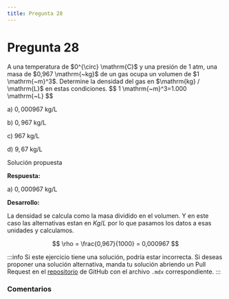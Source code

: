 ```yaml
---
title: Pregunta 28
---
```



# Pregunta 28

<div className="exercise">
A una temperatura de $0^{\circ} \mathrm{C}$ y una presión de 1 atm, una masa de $0,967 \mathrm{~kg}$ de un gas ocupa un volumen de $1 \mathrm{~m}^3$. Determine la densidad del gas en $\mathrm{kg} / \mathrm{L}$ en estas condiciones.
$$
1 \mathrm{~m}^3=1.000 \mathrm{~L}
$$

a) $0,000967 \mathrm{~kg} / \mathrm{L}$

b) $0,967 \mathrm{~kg} / \mathrm{L}$

c) $967 \mathrm{~kg} / \mathrm{L}$

d) $9,67 \mathrm{~kg} / \mathrm{L}$
</div>

<MDXDetails>
<summary>Solución propuesta</summary>

<div className="exercise">

**Respuesta:**

a) $0,000967 \mathrm{~kg} / \mathrm{L}$

**Desarrollo:**

La densidad se calcula como la masa dividido en el volumen. Y en este caso las alternativas estan en $Kg/L$ por lo que pasamos los datos a esas unidades y calculamos.

$$
\rho = \frac{0,967}{1000} = 0,000967
$$

</div>

:::info
Si este ejercicio tiene una solución, podría estar incorrecta. Si deseas proponer una solución alternativa, manda tu solución abriendo
un Pull Request en el [repositorio](https://github.com/crow-rojas/apuntes-fundamentals/pulls) de GitHub con el archivo
`.mdx` correspondiente.
:::

</MDXDetails>

### Comentarios

<Disqus
  url="https://crow-rojas.github.io/apuntes-fundamentals/docs/science/chemistry/exercises/2024-2/p28"
  identifier="docs/science/chemistry/exercises/2024-2/p28"
  title="2024-2 Quimica - Pregunta 28"
/>
